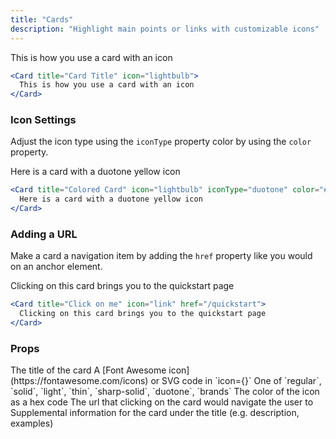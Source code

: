 ```yaml
---
title: "Cards"
description: "Highlight main points or links with customizable icons"
---
```


<Card title="Card Title" icon="lightbulb">
  This is how you use a card with an icon
</Card>

```jsx
<Card title="Card Title" icon="lightbulb">
  This is how you use a card with an icon
</Card>
```

### Icon Settings

Adjust the icon type using the `iconType` property color by using the `color` property.

<Card title="Colored Card" icon="lightbulb" iconType="duotone" color="#ca8b04">
  Here is a card with a duotone yellow icon
</Card>

```jsx
<Card title="Colored Card" icon="lightbulb" iconType="duotone" color="#ca8b04">
  Here is a card with a duotone yellow icon
</Card>
```

### Adding a URL

Make a card a navigation item by adding the `href` property like you would on an anchor element.

<Card title="Click on me" icon="link" href="/quickstart">
  Clicking on this card brings you to the quickstart page
</Card>

```jsx
<Card title="Click on me" icon="link" href="/quickstart">
  Clicking on this card brings you to the quickstart page
</Card>
```

### Props

<ResponseField name="title" required type="string">
  The title of the card
</ResponseField>

<ResponseField name="icon" type="Icon">
  A [Font Awesome icon](https://fontawesome.com/icons) or SVG code in `icon={}`
</ResponseField>

<ResponseField name="iconType" type="string">
  One of `regular`, `solid`, `light`, `thin`, `sharp-solid`, `duotone`, `brands`
</ResponseField>

<ResponseField name="color" type="string">
  The color of the icon as a hex code
</ResponseField>

<ResponseField name="href" type="string">
  The url that clicking on the card would navigate the user to
</ResponseField>

<ResponseField name="children" type="MDX or string">
  Supplemental information for the card under the title (e.g. description,
  examples)
</ResponseField>
